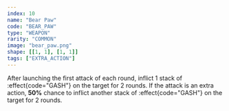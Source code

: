```yaml
---
index: 10
name: "Bear Paw"
code: "BEAR_PAW"
type: "WEAPON"
rarity: "COMMON"
image: "bear_paw.png"
shape: [[1, 1], [1, 1]]
tags: ["EXTRA_ACTION"]
---
```


After launching the first attack of each round, inflict 1 stack of :effect{code="GASH"} on the target for 2 rounds. If the attack is an extra action, **50%** chance to inflict another stack of :effect{code="GASH"} on the target for 2 rounds.